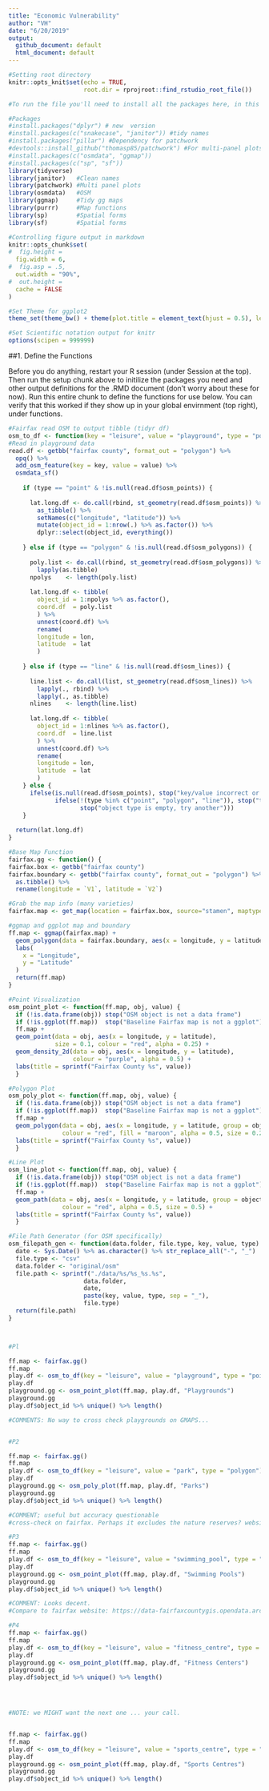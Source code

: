 ```yaml
---
title: "Economic Vulnerability"
author: "VH"
date: "6/20/2019"
output: 
  github_document: default
  html_document: default
---
```


```r
#Setting root directory
knitr::opts_knit$set(echo = TRUE,
                     root.dir = rprojroot::find_rstudio_root_file())

#To run the file you'll need to install all the packages here, in this order

#Packages
#install.packages("dplyr") # new  version
#install.packages(c("snakecase", "janitor")) #tidy names
#install.packages("pillar") #Dependency for patchwork
#devtools::install_github("thomasp85/patchwork") #For multi-panel plots
#install.packages(c("osmdata", "ggmap"))
#install.packages(c("sp", "sf"))
library(tidyverse) 
library(janitor)   #Clean names
library(patchwork) #Multi panel plots
library(osmdata)   #OSM
library(ggmap)     #Tidy gg maps
library(purrr)     #Map functions
library(sp)        #Spatial forms
library(sf)        #Spatial forms

#Controlling figure output in markdown
knitr::opts_chunk$set(
#  fig.height =   
  fig.width = 6,
#  fig.asp = .5,
  out.width = "90%",
#  out.height = 
  cache = FALSE
)

#Set Theme for ggplot2
theme_set(theme_bw() + theme(plot.title = element_text(hjust = 0.5), legend.position = "bottom"))

#Set Scientific notation output for knitr
options(scipen = 999999)
```

##1. Define the Functions  

Before you do anything, restart your R session (under Session at the top). Then run the setup chunk above to initilize the packages you need and other output definitions for the .RMD document (don't worry about these for now). Run this entire chunk to define the functions for use below. You can verify that this worked if they show up in your global envirnment (top right), under functions.  

```r
#Fairfax read OSM to output tibble (tidyr df)
osm_to_df <- function(key = "leisure", value = "playground", type = "point") {
#Read in playground data
read.df <- getbb("fairfax county", format_out = "polygon") %>%
  opq() %>%
  add_osm_feature(key = key, value = value) %>%
  osmdata_sf()
    
    if (type == "point" & !is.null(read.df$osm_points)) {
      
      lat.long.df <- do.call(rbind, st_geometry(read.df$osm_points)) %>% 
        as_tibble() %>% 
        setNames(c("longitude", "latitude")) %>%
        mutate(object_id = 1:nrow(.) %>% as.factor()) %>%
        dplyr::select(object_id, everything())
      
    } else if (type == "polygon" & !is.null(read.df$osm_polygons)) {
      
      poly.list <- do.call(rbind, st_geometry(read.df$osm_polygons)) %>%
        lapply(as.tibble)
      npolys    <- length(poly.list)
      
      lat.long.df <- tibble(
        object_id = 1:npolys %>% as.factor(),
        coord.df  = poly.list
        ) %>%
        unnest(coord.df) %>%
        rename(
        longitude = lon,
        latitude  = lat
        )
      
    } else if (type == "line" & !is.null(read.df$osm_lines)) {
      
      line.list <- do.call(list, st_geometry(read.df$osm_lines)) %>%
        lapply(., rbind) %>%
        lapply(., as.tibble)
      nlines    <- length(line.list)
      
      lat.long.df <- tibble(
        object_id = 1:nlines %>% as.factor(),
        coord.df  = line.list
        ) %>%
        unnest(coord.df) %>%
        rename(
        longitude = lon,
        latitude  = lat
        )
    } else {
      ifelse(is.null(read.df$osm_points), stop("key/value incorrect or object type is empty"), 
             ifelse(!(type %in% c("point", "polygon", "line")), stop("type is not point, polygon, or line"),
                    stop("object type is empty, try another")))
    }
  
  return(lat.long.df)
}

#Base Map Function
fairfax.gg <- function() {
fairfax.box <- getbb("fairfax county")
fairfax.boundary <- getbb("fairfax county", format_out = "polygon") %>%
  as.tibble() %>%
  rename(longitude = `V1`, latitude = `V2`)

#Grab the map info (many varieties)
fairfax.map <- get_map(location = fairfax.box, source="stamen", maptype="watercolor", crop = TRUE)

#ggmap and ggplot map and boundary
ff.map <- ggmap(fairfax.map) +
  geom_polygon(data = fairfax.boundary, aes(x = longitude, y = latitude), colour = "black", size = 1, alpha = 0.1) +
  labs(
    x = "Longitude",
    y = "Latitude"
  )
  return(ff.map)
}

#Point Visualization
osm_point_plot <- function(ff.map, obj, value) {
  if (!is.data.frame(obj)) stop("OSM object is not a data frame")
  if (!is.ggplot(ff.map))  stop("Baseline Fairfax map is not a ggplot")
  ff.map +
  geom_point(data = obj, aes(x = longitude, y = latitude),
             size = 0.1, colour = "red", alpha = 0.25) + 
  geom_density_2d(data = obj, aes(x = longitude, y = latitude),
                  colour = "purple", alpha = 0.5) +
  labs(title = sprintf("Fairfax County %s", value))
  }

#Polygon Plot
osm_poly_plot <- function(ff.map, obj, value) {
  if (!is.data.frame(obj)) stop("OSM object is not a data frame")
  if (!is.ggplot(ff.map))  stop("Baseline Fairfax map is not a ggplot")
  ff.map +
  geom_polygon(data = obj, aes(x = longitude, y = latitude, group = object_id), 
               colour = "red", fill = "maroon", alpha = 0.5, size = 0.2) +
  labs(title = sprintf("Fairfax County %s", value))
  }

#Line Plot
osm_line_plot <- function(ff.map, obj, value) {
  if (!is.data.frame(obj)) stop("OSM object is not a data frame")
  if (!is.ggplot(ff.map))  stop("Baseline Fairfax map is not a ggplot")
  ff.map +
  geom_path(data = obj, aes(x = longitude, y = latitude, group = object_id), 
               colour = "red", alpha = 0.5, size = 0.5) +
  labs(title = sprintf("Fairfax County %s", value))
  }

#File Path Generator (for OSM specifically)
osm_filepath_gen <- function(data.folder, file.type, key, value, type) {
  date <- Sys.Date() %>% as.character() %>% str_replace_all("-", "_")
  file.type <- "csv"
  data.folder <- "original/osm"
  file.path <- sprintf("./data/%s/%s_%s.%s", 
                     data.folder,
                     date, 
                     paste(key, value, type, sep = "_"),
                     file.type)
  return(file.path)
}



#Pl

ff.map <- fairfax.gg()
ff.map
play.df <- osm_to_df(key = "leisure", value = "playground", type = "point")
play.df
playground.gg <- osm_point_plot(ff.map, play.df, "Playgrounds")  
playground.gg  
play.df$object_id %>% unique() %>% length()

#COMMENTS: No way to cross check playgrounds on GMAPS...


#P2

ff.map <- fairfax.gg()
ff.map
play.df <- osm_to_df(key = "leisure", value = "park", type = "polygon")
play.df
playground.gg <- osm_poly_plot(ff.map, play.df, "Parks")  
playground.gg  
play.df$object_id %>% unique() %>% length()

#COMMENT; useful but accuracy questionable
#cross-check on fairfax. Perhaps it excludes the nature reserves? website:https://data-fairfaxcountygis.opendata.arcgis.com/datasets/county-parks?geometry=-78.124%2C38.645%2C-76.197%2C39.019

#P3
ff.map <- fairfax.gg()
ff.map
play.df <- osm_to_df(key = "leisure", value = "swimming_pool", type = "point")
play.df
playground.gg <- osm_point_plot(ff.map, play.df, "Swimming Pools")  
playground.gg  
play.df$object_id %>% unique() %>% length()

#COMMENT: Looks decent.
#Compare to fairfax website: https://data-fairfaxcountygis.opendata.arcgis.com/datasets/community-pools?geometry=-78.05%2C38.674%2C-76.124%2C39.048

#P4
ff.map <- fairfax.gg()
ff.map
play.df <- osm_to_df(key = "leisure", value = "fitness_centre", type = "point")
play.df
playground.gg <- osm_point_plot(ff.map, play.df, "Fitness Centers")  
playground.gg  
play.df$object_id %>% unique() %>% length()




#NOTE: we MIGHT want the next one ... your call.


ff.map <- fairfax.gg()
ff.map
play.df <- osm_to_df(key = "leisure", value = "sports_centre", type = "point")
play.df
playground.gg <- osm_point_plot(ff.map, play.df, "Sports Centres")  
playground.gg  
play.df$object_id %>% unique() %>% length()


```

